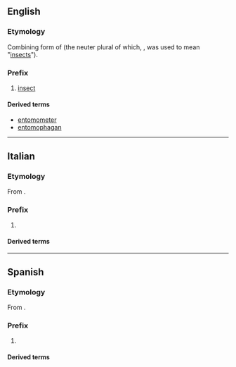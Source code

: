 ==English==

===Etymology===
Combining form of {{der|en|grc|ἔντομος||dissected}} (the neuter plural of which, {{m|grc|ἔντομα}}, was used to mean "[[insects]]").

===Prefix===
{{en-prefix}}

# [[insect]]

====Derived terms====
{{prefixsee|en}}
* [[entomometer]]
* [[entomophagan]]

----

==Italian==

===Etymology===
From {{der|it|grc|ἔντομος||dissected}}.

===Prefix===
{{head|it|prefix}}

# {{l|en|entomo-}}

====Derived terms====
{{prefixsee|it}}

----

==Spanish==

===Etymology===
From {{der|es|grc|ἔντομος||dissected}}.

===Prefix===
{{head|es|prefix}}

# {{l|en|entomo-}}

====Derived terms====
{{prefixsee|es}}